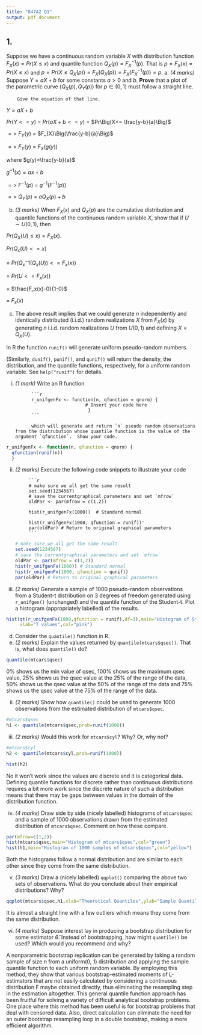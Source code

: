 ```yaml
---
title: "847A2 Q1"
output: pdf_document
---
```


## 1.
Suppose we have a continuous random variable $X$ with distribution function $F_X(x) = Pr(X \le x)$ and quantile function
$Q_X(p) = F_X^{-1}(p)$.  That is $p = F_X(x) = Pr(X \le x)$ and $p = Pr(X \le Q_X(p)) = F_X(Q_X(p)) = F_X(F_X^{-1}(p)) = p$.
a.
*(4 marks)* Suppose $Y = aX +b$ for some constants $a > 0$ and $b$. 
        **Prove** that a plot of the parametric curve $(Q_X(p), Q_Y(p))$ for $p \in (0,1)$ must follow a straight line.  
        
        Give the equation of that line.

$Y=aX+b$

$Pr(Y<=y)$ $=$ $Pr(aX+b<=y)$ $=$ $Pr\Big(X<= \frac{y-b}{a}\Big)$

$=>$ $F_{Y}(y)$ $=$ $F_{X}\Big(\frac{y-b}{a}\Big)$

$=>$ $F_{Y}(y)$ $=$ $F_{X}(g(y))$

where $g(y)=\frac{y-b}{a}$

$g^{-1}(x)=ax+b$

$=>$ $F^{-1}(p)$ $=$ $g^{-1}(F^{-1}(p))$

$=>$ $Q_{Y}(p)$ $=$ $aQ_{X}(p) + b$

b.
*(3 marks)* When $F_X(x)$ and $Q_X(p)$ are the cumulative distribution and quantile functions of the continuous random variable $X$, show that if $U \sim U(0,1)$, then 
    
$Pr(Q_X(U) \le x )  = F_X(x).$

$Pr(Q_x(U) <= x)$

$=$ $Pr(Q_x^-1(Q_x(U)) <= F_x(x))$

$=$ $Pr(U <= F_x(x))$

$=$ $\frac{F_x(x)-0}{1-0}$

$=$ $F_x(x)$

c.
The above result implies that we could generate $n$ independently and identically distributed (i.i.d.) random realizations $X$ from $F_X(x)$ by generating $n$ i.i.d. random realizations $U$ from $U(0,1)$ and defining $X = Q_X(U)$.  
    
In R the function `runif()` will generate uniform pseudo-random numbers. 
    
(Similarly, `dunif()`, `punif()`, and `qunif()` will return the density, the distribution, and the quantile functions, respectively, for a uniform random variable.  See `help("runif")` for details.

i.
 *(1 mark)* Write an R function
    
            ```r
            r_unifgenFx <- function(n, qfunction = qnorm) {
                                # Insert your code here
                                 }
            ```
        
            which will generate and return `n` pseudo random observations from the distrubution whose quantile function is the value of the argument `qfunction`.  Show your code.

```r
r_unifgenFx <- function(n, qfunction = qnorm) {
  qfunction(runif(n))
  }
```

ii.
*(2 marks)*  Execute the following code snippets to illustrate your code
        
            ```r
            # make sure we all get the same result
            set.seed(1234567)
            # save the currentgraphical parameters and set `mfrow`
            oldPar <- par(mfrow = c(1,2))
            
            hist(r_unifgenFx(1000))  # Standard normal
            
            hist(r_unifgenFx(1000, qfunction = runif))'
            par(oldPar) # Return to original graphical parameters
            ```
```r
# make sure we all get the same result
set.seed(1234567)
# save the currentgraphical parameters and set `mfrow`
oldPar <- par(mfrow = c(1,2))
hist(r_unifgenFx(1000)) # Standard normal
hist(r_unifgenFx(1000, qfunction = qunif))
par(oldPar) # Return to original graphical parameters
```
iii.
*(2 marks)* Generate a sample of 1000 pseudo-random observations from a 
              Student-t distribution on 3 degrees of freedom  generated using `r_unifgen()` (unchanged) and the quantile function of the Student-t.
              Plot a histogram (appropriately labelled) of the results.

```r
hist(qt(r_unifgenFx(1000,qfunction = runif),df=3),main="Histogram of Student-t",
     xlab="T values",col="pink")
```

d.
Consider the `quantile()` function in R.
i.
*(2 marks)* Explain the values returned by `quantile(mtcars$qsec))`.  That is, what does `quantile()` do?
```r
quantile(mtcars$qsec)
```
0% shows us the min value of qsec, 100% shows us the maximum qsec value, 25% shows us the qsec value at the 25% of the range of the data, 50% shows us the qsec value at the 50% of the range of the data and 75% shows us the qsec value at the 75% of the range of the data.

ii.
*(2 marks)* Show how `quantile()` could be used to generate 1000 observations from the estimated distribution of `mtcars$qsec`.
```r
#mtcars$qsec
h1 <- quantile(mtcars$qsec,prob=runif(1000))
```

iii.
*(2 marks)* Would this work for `mtcars$cyl`? Why? Or, why not?
```r
#mtcars$cyl
h2 <- quantile(mtcars$cyl,prob=runif(1000))

hist(h2)
```
No it won't work since the values are discrete and it is categorical data. Defining quantile functions for discrete rather than continuous distributions requires a bit more work since the discrete nature of such a distribution means that there may be gaps between values in the domain of the distribution function.

iv.
*(4 marks)* Draw side by side (nicely labelled) histograms of `mtcars$qsec` and a sample of 1000 observations drawn from the estimated distribution of `mtcars$qsec`.  Comment on how these compare.
```r
par(mfrow=c(1,2))
hist(mtcars$qsec,main="Histogram of mtcars$qsec",col="green")
hist(h1,main="Histogram of 1000 samples of mtcars$qsec",col="yellow")
```
Both the histograms follow a normal distribution and are similar to each other since they come from the same distribution.

v.
*(3 marks)* Draw a (nicely labelled) `qqplot()` comparing the above two sets of observations.  What do you conclude about their empirical distributions?  Why?
```r
qqplot(mtcars$qsec,h1,xlab="Theoretical Quantiles",ylab="Sample Quantiles")

```
It is almost a straight line with a few outliers which means they come from the same distribution.

vi.
 *(4 marks)* Suppose interest lay in producing a bootstrap distribution for some estimator $\tilde{\theta}$.  Instead of bootstrapping, how might `quantile()` be used?  Which would you recommend and why?
 
A nonparametric bootstrap replication can be generated by taking a random sample of size n from a uniform(0, 1) distribution and applying the sample quantile function to each uniform random variable. By employing this method, they show that various bootstrap-estimated moments of L-estimators that are not easily calculated by considering a continuous distribution F maybe obtained directly, thus eliminating the resampling step in the estimation altogether. This general quantile function approach has been fruitful for solving a variety of difficult analytical bootstrap problems. One place where this method has been useful is for bootstrap problems that deal with censored data. Also, direct calculation can eliminate the need for an outer bootstrap resampling loop in a double bootstrap, making a more efficient algorithm.

